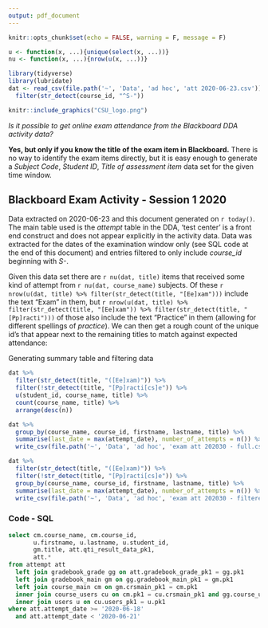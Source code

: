 ```yaml
---
output: pdf_document
---
```



```r
knitr::opts_chunk$set(echo = FALSE, warning = F, message = F)

u <- function(x, ...){unique(select(x, ...))}
nu <- function(x, ...){nrow(u(x, ...))}
```

``` r
library(tidyverse)
library(lubridate)
dat <- read_csv(file.path('~', 'Data', 'ad hoc', 'att 2020-06-23.csv')) %>% 
  filter(str_detect(course_id, "^S-"))
```

```r
knitr::include_graphics("CSU_logo.png")
```

_Is it possible to get online exam attendance from the Blackboard DDA activity data?_

__Yes, but only if you know the title of the exam item in Blackboard.__ There is no way to identify the exam items directly, but it is easy enough to generate a *Subject Code*, *Student ID*, *Title of assessment item* data set for the given time window.

## Blackboard Exam Activity - Session 1 2020

Data extracted on 2020-06-23 and this document generated on `r today()`. The main table used is the _attempt_ table in the DDA, 'test center' is a front end construct and does not appear explicitly in the activity data. Data was extracted for the dates of the examination window only (see SQL code at the end of this document) and entries filtered to only include _course_id_ beginning with _S-_.

Given this data set there are `r nu(dat, title)` items that received some kind of attempt from `r nu(dat, course_name)` subjects. Of these `r nrow(u(dat, title) %>% filter(str_detect(title, "[Ee]xam")))` include the text "Exam" in them, but `r nrow(u(dat, title) %>% filter(str_detect(title, "[Ee]xam")) %>% filter(str_detect(title, "[Pp]racti")))` of those also include the text "Practice" in them (allowing for different spellings of _practice_). We can then get a rough count of the unique id's that appear next to the remaining titles to match against expected attendance:

Generating summary table and filtering data

``` r
dat %>% 
  filter(str_detect(title, "([Ee]xam)")) %>% 
  filter(!str_detect(title, "[Pp]racti[cs]e")) %>% 
  u(student_id, course_name, title) %>%  
  count(course_name, title) %>% 
  arrange(desc(n))
```

``` r
dat %>% 
  group_by(course_name, course_id, firstname, lastname, title) %>% 
  summarise(last_date = max(attempt_date), number_of_attempts = n()) %>% 
  write_csv(file.path('~', 'Data', 'ad hoc', 'exam att 202030 - full.csv'))

dat %>% 
  filter(str_detect(title, "([Ee]xam)")) %>% 
  filter(!str_detect(title, "[Pp]racti[cs]e")) %>% 
  group_by(course_name, course_id, firstname, lastname, title) %>% 
  summarise(last_date = max(attempt_date), number_of_attempts = n()) %>% 
  write_csv(file.path('~', 'Data', 'ad hoc', 'exam att 202030 - filtered.csv'))

```


### Code - SQL

``` sql
select cm.course_name, cm.course_id,
       u.firstname, u.lastname, u.student_id,
       gm.title, att.qti_result_data_pk1,
       att.*
from attempt att
  left join gradebook_grade gg on att.gradebook_grade_pk1 = gg.pk1
  left join gradebook_main gm on gg.gradebook_main_pk1 = gm.pk1
  left join course_main cm on gm.crsmain_pk1 = cm.pk1
  inner join course_users cu on cm.pk1 = cu.crsmain_pk1 and gg.course_users_pk1 = cu.pk1
  inner join users u on cu.users_pk1 = u.pk1
where att.attempt_date >= '2020-06-18'
  and att.attempt_date < '2020-06-21'
```

